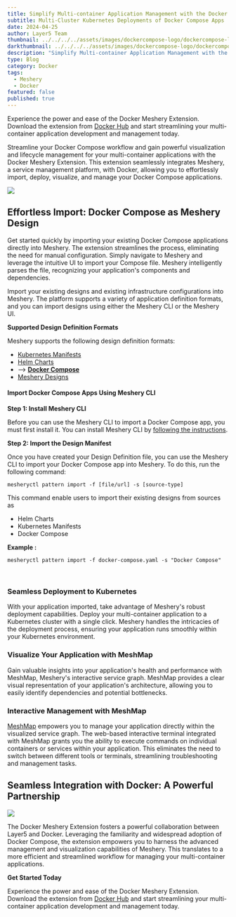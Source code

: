 ```yaml
---
title: Simplify Multi-container Application Management with the Docker Meshery Extension
subtitle: Multi-Cluster Kubernetes Deployments of Docker Compose Apps
date: 2024-04-25
author: Layer5 Team
thumbnail: ../../../../assets/images/dockercompose-logo/dockercompose-logo.webp
darkthumbnail: ../../../../assets/images/dockercompose-logo/dockercompose-logo.webp
description: "Simplify Multi-container Application Management with the Docker Meshery Extension"
type: Blog
category: Docker
tags:
  - Meshery
  - Docker
featured: false
published: true
---
```



<BlogWrapper>
<div class="intro"><p>
Experience the power and ease of the Docker Meshery Extension. Download the extension from <a href="https://hub.docker.com/extensions/meshery/docker-extension-meshery">Docker Hub</a> and start streamlining your multi-container application development and management today.
</p></div>

<p>Streamline your Docker Compose workflow and gain powerful visualization and lifecycle management for your multi-container applications with the Docker Meshery Extension. This extension seamlessly integrates Meshery, a service management platform, with Docker, allowing you to effortlessly import, deploy, visualize, and manage your Docker Compose applications.</p>

<img src={dockercompose_logo} className="image-right-no-shadow" />

<h2>Effortless Import: Docker Compose as Meshery Design</h2>

<p>Get started quickly by importing your existing Docker Compose applications directly into Meshery. The extension streamlines the process, eliminating the need for manual configuration. Simply navigate to Meshery and leverage the intuitive UI to import your Compose file. Meshery intelligently parses the file, recognizing your application's components and dependencies.</p>

<p>Import your existing designs and existing infrastructure configurations into Meshery. The platform supports a variety of application definition formats, and you can import designs using either the Meshery CLI or the Meshery UI.</p>

**Supported Design Definition Formats**

Meshery supports the following design definition formats:

- [Kubernetes Manifests](https://kubernetes.io/docs/concepts/overview/working-with-objects/kubernetes-objects/)
- [Helm Charts](https://helm.sh/docs/topics/charts/)
- --> **[Docker Compose](https://docs.docker.com/compose/)**
- [Meshery Designs](https://docs.meshery.io/concepts/logical/designs)

#### Import Docker Compose Apps Using Meshery CLI

<strong>Step 1: Install Meshery CLI</strong>

<p>
Before you can use the Meshery CLI to import a Docker Compose app, you must first install it. You can install Meshery CLI by <a href="https://docs.meshery.io/installation#install-mesheryctl">following the instructions</a>.
</p>

<strong>Step 2: Import the Design Manifest</strong>

Once you have created your Design Definition file, you can use the Meshery CLI to import your Docker Compose app into Meshery. To do this, run the following command:

```shell
mesheryctl pattern import -f [file/url] -s [source-type]
```

This command enable users to import their existing designs from sources as

- Helm Charts
- Kubernetes Manifests
- Docker Compose

**Example :**

```shell
mesheryctl pattern import -f docker-compose.yaml -s "Docker Compose"
```

<br />

### Seamless Deployment to Kubernetes

<p>With your application imported, take advantage of Meshery's robust deployment capabilities.  Deploy your multi-container application to a Kubernetes cluster with a single click. Meshery handles the intricacies of the deployment process, ensuring your application runs smoothly within your Kubernetes environment.</p>

### Visualize Your Application with MeshMap

Gain valuable insights into your application's health and performance with MeshMap, Meshery's interactive service graph.  MeshMap provides a clear visual representation of your application's architecture,  allowing you to easily identify dependencies and potential bottlenecks.

### Interactive Management with MeshMap

[MeshMap](/cloud-native-management/meshmap) empowers you to manage your application directly within the visualized service graph.  The web-based interactive terminal integrated with MeshMap grants you the ability to execute commands on individual containers or services within your application. This eliminates the need to switch between different tools or terminals, streamlining troubleshooting and management tasks.

## Seamless Integration with Docker: A Powerful Partnership

<img src={DockerLogo} className="image-right-no-shadow" />

<p>The Docker Meshery Extension fosters a powerful collaboration between <Link to="/company/news/layer5-joins-docker-extension-program-bringing-kubernetes-and-service-mesh-management-to-docker-with-meshery">Layer5 and Docker</Link>. Leveraging the familiarity and widespread adoption of Docker Compose, the extension empowers you to harness the advanced management and visualization capabilities of Meshery. This translates to a more efficient and streamlined workflow for managing your multi-container applications.</p>

<strong>Get Started Today</strong>

<p>Experience the power and ease of the Docker Meshery Extension. Download the extension from <a href="https://hub.docker.com/extensions/meshery/docker-extension-meshery">Docker Hub</a> and start streamlining your multi-container application development and management today.</p>

</BlogWrapper>
